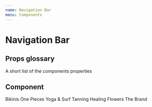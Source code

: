 ```yaml
---
name: Navigation Bar
menu: Components
---
```



# Navigation Bar

## Props glossary

A short list of the components properties

<Props of={NavBar} />

## Component

<Playground>
  <NavBar itemCount={6}>
    <NavLink href="#" current={false} isFocused={true}>
      Bikinis
    </NavLink>
    <NavLink href="#" current={true} isFocused={false}>
      One Pieces
    </NavLink>
    <NavLink href="#" current={false} isFocused={false}>
      Yoga & Surf
    </NavLink>
    <NavLink href="#" current={false} isFocused={false}>
      Tanning
    </NavLink>
    <NavLink href="#" current={false} isFocused={false}>
      Healing Flowers
    </NavLink>
    <NavLink href="#" current={false} isFocused={false}>
      The Brand
    </NavLink>
  </NavBar>
</Playground>
